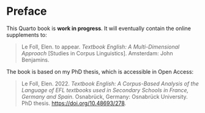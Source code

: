 # Preface {.unnumbered}

This Quarto book is **work in progress**. It will eventually contain the online supplements to:

> Le Foll, Elen. to appear. *Textbook English: A Multi-Dimensional Approach* \[Studies in Corpus Linguistics\]. Amsterdam: John Benjamins.

The book is based on my PhD thesis, which is accessible in Open Access:

> Le Foll, Elen. 2022. *Textbook English: A Corpus-Based Analysis of the Language of EFL textbooks used in Secondary Schools in France, Germany and Spain*. Osnabrück, Germany: Osnabrück University. PhD thesis. <https://doi.org/10.48693/278>.
